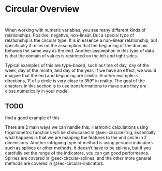 # Circular Overview {#sec-circular}

::: {style="visibility: hidden; height: 0px;"}
## Circular Overview
:::

When working with numeric variables, you see many different kinds of relationships. Positive, negative, non-linear. But a special type of relationship is the circular type. It is in essence a non-linear relationship, but specifically it relies on the assumption that the beginning of the domain behaves the same way as the end. Another assumption in this type of data is that the domain of values is restricted on the left and right sides.

Typical examples of this are type-based, such as time of day, day of the week, day of the month, and day of the year. If we have an effect, we would imagine that the end and beginning are similar. Another example is directions, 1° of a circle is very close to 359° in reality. The goal of the chapters in this section is to use transformations to make sure they are close numerically in your model.

::: {.callout-caution}
# TODO

find a good example of this
:::

There are 2 main ways we can handle this. Harmonic calculations using trigonometric functions will be showcased in @sec-circular-trig, Essentially what happens is that we are mapping the features to the unit circle in 2 dimensions. Another intriguing type of method is using periodic indicators such as splines or other methods. It doesn't have to be splines, but if you carefully set the range of the indicators, you can get good performance. Splines are covered in @sec-circular-splines, and the other more general methods are covered in @sec-circular-indicators.
